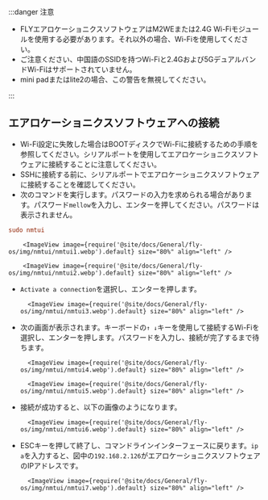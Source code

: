 :::danger 注意

* FLYエアロケーショニクスソフトウェアはM2WEまたは2.4G Wi-Fiモジュールを使用する必要があります。それ以外の場合、Wi-Fiを使用してください。
* ご注意ください、中国語のSSIDを持つWi-Fiと2.4Gおよび5GデュアルバンドWi-Fiはサポートされていません。
* mini padまたはlite2の場合、この警告を無視してください。

:::

## エアロケーショニクスソフトウェアへの接続

* Wi-Fi設定に失敗した場合はBOOTディスクでWi-Fiに接続するための手順を参照してください。シリアルポートを使用してエアロケーショニクスソフトウェアに接続することに注意してください。
* SSHに接続する前に、シリアルポートでエアロケーショニクスソフトウェアに接続することを確認してください。
* 次のコマンドを実行します。パスワードの入力を求められる場合があります。パスワード`mellow`を入力し、エンターを押してください。パスワードは表示されません。

```cfg
sudo nmtui
```

        <ImageView image={require('@site/docs/General/fly-os/img/nmtui/nmtui1.webp').default} size="80%" align="left" />

        <ImageView image={require('@site/docs/General/fly-os/img/nmtui/nmtui2.webp').default} size="80%" align="left" />

* `Activate a connection`を選択し、エンターを押します。

        <ImageView image={require('@site/docs/General/fly-os/img/nmtui/nmtui3.webp').default} size="80%" align="left" />

* 次の画面が表示されます。キーボードの`↑ ↓`キーを使用して接続するWi-Fiを選択し、エンターを押します。パスワードを入力し、接続が完了するまで待ちます。

        <ImageView image={require('@site/docs/General/fly-os/img/nmtui/nmtui4.webp').default} size="80%" align="left" />

        <ImageView image={require('@site/docs/General/fly-os/img/nmtui/nmtui5.webp').default} size="80%" align="left" />

* 接続が成功すると、以下の画像のようになります。

        <ImageView image={require('@site/docs/General/fly-os/img/nmtui/nmtui6.webp').default} size="80%" align="left" />

* ESCキーを押して終了し、コマンドラインインターフェースに戻ります。`ip a`を入力すると、図中の`192.168.2.126`がエアロケーショニクスソフトウェアのIPアドレスです。

        <ImageView image={require('@site/docs/General/fly-os/img/nmtui/nmtui7.webp').default} size="80%" align="left" />